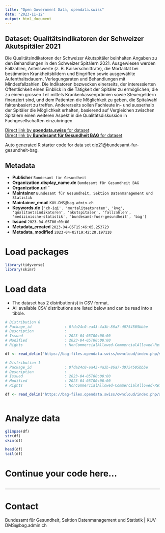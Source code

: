 ```yaml
---
title: "Open Government Data, opendata.swiss"
date: "2023-11-12"
output: html_document
---
```


## Dataset: Qualitätsindikatoren der Schweizer Akutspitäler 2021

Die Qualitätsindikatoren der Schweizer Akutspitäler beinhalten Angaben zu den Behandlungen in den Schweizer Spitälern 2021. Ausgewiesen werden Fallzahlen, Anteilswerte (z. B. Kaiserschnittrate), die Mortalität bei bestimmten Krankheitsbildern und Eingriffen sowie ausgewählte Aufenthaltsdauern, Verlegungsraten und Behandlungen mit Mindesfallzahlen.
Die Indikatoren bezwecken einerseits, der interessierten Öffentlichkeit einen Einblick in die Tätigkeit der Spitäler zu ermöglichen, die zu einem grossen Teil mittels Krankenkassenprämien sowie Steuergeldern finanziert sind, und dem Patienten die Möglichkeit zu geben, die Spitalwahl faktenbasiert zu treffen. Andererseits sollen Fachleute in- und ausserhalb der Spitäler die Möglichkeit erhalten, basierend auf Vergleichen zwischen Spitälern einen weiteren Aspekt in die Qualitätsdiskussion in Fachgesellschaften einzubringen.

[Direct link by **opendata.swiss** for dataset](https://opendata.swiss/de/dataset/qualitatsindikatoren-der-schweizer-akutspitaler-2021)<br>
[Direct link by **Bundesamt für Gesundheit BAG** for dataset](http://www.bag.admin.ch/qiss)

Auto generated R starter code for data set qip21@bundesamt-fur-gesundheit-bag.

## Metadata

- **Publisher** `Bundesamt für Gesundheit`
- **Organization.display_name.de** `Bundesamt für Gesundheit BAG`
- **Organization.url** ``
- **Maintainer** `Bundesamt für Gesundheit, Sektion Datenmanagement und Statistik`
- **Maintainer_email** `KUV-DMS@bag.admin.ch`
- **Keywords.de** `['ch-iqi', 'mortalitaetsraten', 'kvg', 'qualitaetsindikatoren', 'akutspitaler', 'fallzahlen', 'medizinische-statistik', 'bundesamt-fuer-gesundheit', 'bag']`
- **Issued** `2023-04-05T00:00:00`
- **Metadata_created** `2023-04-05T15:46:05.253723`
- **Metadata_modified** `2023-04-05T19:42:20.197110`


# Load packages

```r

library(tidyverse)
library(skimr)

```

# Load data

-   The dataset has 2 distribution(s) in CSV format.
-   All available CSV distributions are listed below and can be read into a tibble.

```r

# Distribution 0
# Package_id               : 0fda24c0-ea43-4a3b-86a7-d0754505bbbe
# Description              : 
# Issued                   : 2023-04-05T00:00:00
# Modified                 : 2023-04-05T00:00:00
# Rights                   : NonCommercialAllowed-CommercialAllowed-ReferenceRequired

df <- read_delim('https://bag-files.opendata.swiss/owncloud/index.php/s/qYCBExcrZnYkFgE')

# Distribution 1
# Package_id               : 0fda24c0-ea43-4a3b-86a7-d0754505bbbe
# Description              : 
# Issued                   : 2023-04-05T00:00:00
# Modified                 : 2023-04-05T00:00:00
# Rights                   : NonCommercialAllowed-CommercialAllowed-ReferenceRequired

df <- read_delim('https://bag-files.opendata.swiss/owncloud/index.php/s/ZHxpwqoc8D5gLbX')



```

# Analyze data

```r

glimpse(df)
str(df)
skim(df)

head(df)
tail(df)

```

# Continue your code here...

```r

```

------------------------------------------------------------------------

# Contact

Bundesamt für Gesundheit, Sektion Datenmanagement und Statistik | KUV-DMS@bag.admin.ch
